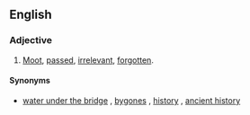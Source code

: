 ==English==

===Adjective===
{{en-adj|pos=[[dead]] [[and]] [[buried]]|-}}

# [[moot|Moot]], [[passed]], [[irrelevant]], [[forgotten]].

====Synonyms====
* {{sense|moot, passed}} [[water under the bridge]] {{i|noun}}, [[bygones]] {{i|noun}}, [[history]] {{i|noun}}, [[ancient history]] {{i|noun}}